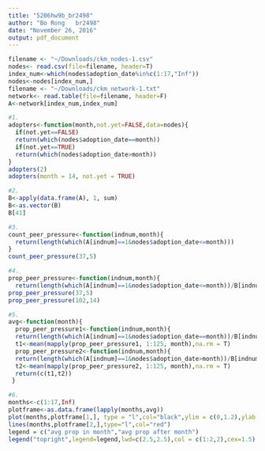 ```yaml
---
title: "5206hw9b_br2498"
author: "Bo Rong   br2498"
date: "November 26, 2016"
output: pdf_document
---
```


```r
filename <- "~/Downloads/ckm_nodes-1.csv"
nodes<- read.csv(file=filename, header=T)
index_num<-which(nodes$adoption_date%in%c(1:17,"Inf"))
nodes<-nodes[index_num,]
filename <- "~/Downloads/ckm_network-1.txt"
network<- read.table(file=filename, header=F)
A<-network[index_num,index_num]
```

```r
#1.
adopters<-function(month,not.yet=FALSE,data=nodes){
  if(not.yet==FALSE)
  return(which(nodes$adoption_date==month))
  if(not.yet==TRUE)
  return(which(nodes$adoption_date>month))
}
adopters(2)
adopters(month = 14, not.yet = TRUE)
```

```r
#2.
B<-apply(data.frame(A), 1, sum)
B<-as.vector(B)
B[41]
```

```r
#3.
count_peer_pressure<-function(indnum,month){
  return(length(which(A[indnum]==1&nodes$adoption_date<=month)))
}
count_peer_pressure(37,5)
```

```r
#4.
prop_peer_pressure<-function(indnum,month){
  return(length(which(A[indnum]==1&nodes$adoption_date<=month))/B[indnum])}
prop_peer_pressure(37,5)
prop_peer_pressure(102,14)
```

```r
#5.
avg<-function(month){
  prop_peer_pressure1<-function(indnum,month){
  return(length(which(A[indnum]==1&nodes$adoption_date==month))/B[indnum])}
  t1<-mean(mapply(prop_peer_pressure1, 1:125, month),na.rm = T)
  prop_peer_pressure2<-function(indnum,month){
  return(length(which(A[indnum]==1&nodes$adoption_date>month))/B[indnum])}
  t2<-mean(mapply(prop_peer_pressure2, 1:125, month),na.rm = T)
  return(c(t1,t2))
 }

```


```r
#6.
months<-c(1:17,Inf)
plotframe<-as.data.frame(lapply(months,avg))
plot(months,plotframe[1,], type = "l",col="black",ylim = c(0,1.2),ylab = "average proportions") 
lines(months,plotframe[2,],type="l",col="red")
legend = c("avg prop in month","avg prop after month")
legend("topright",legend=legend,lwd=c(2.5,2.5),col = c(1:2,2),cex=1.5)




```








